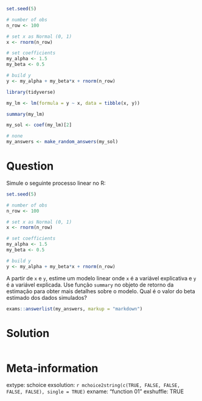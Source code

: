 ```r
set.seed(5)

# number of obs
n_row <- 100

# set x as Normal (0, 1)
x <- rnorm(n_row)

# set coefficients
my_alpha <- 1.5
my_beta <- 0.5

# build y
y <- my_alpha + my_beta*x + rnorm(n_row)

library(tidyverse)

my_lm <- lm(formula = y ~ x, data = tibble(x, y))

summary(my_lm)

my_sol <- coef(my_lm)[2]
```

```r
# none
my_answers <- make_random_answers(my_sol)
```

Question
========

Simule o seguinte processo linear no R:

```r
set.seed(5)

# number of obs
n_row <- 100

# set x as Normal (0, 1)
x <- rnorm(n_row)

# set coefficients
my_alpha <- 1.5
my_beta <- 0.5

# build y
y <- my_alpha + my_beta*x + rnorm(n_row)
```

A partir de `x`  e `y`, estime  um modelo linear onde  `x` é a variável explicativa e `y` é a variável explicada. Use função  `summary` no objeto de retorno da estimação para obter mais detalhes sobre o modelo. Qual é o valor do beta estimado dos dados simulados?

```r
exams::answerlist(my_answers, markup = "markdown")
```

Solution
================

```r
```


Meta-information
================
extype: schoice
exsolution: `r mchoice2string(c(TRUE, FALSE, FALSE, FALSE, FALSE), single = TRUE)`
exname: "function 01"
exshuffle: TRUE

